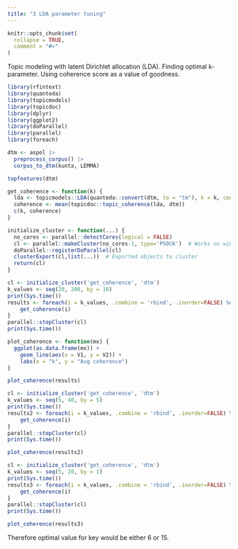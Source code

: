 ```yaml
---
title: "3 LDA parameter tuning"
---
```


```r
knitr::opts_chunk$set(
  collapse = TRUE,
  comment = "#>"
)
```

Topic modeling with latent Dirichlet allocation (LDA). Finding optimal k-parameter.
Using coherence score as a value of goodness.

```r
library(rfintext)
library(quanteda)
library(topicmodels)
library(topicdoc)
library(dplyr)
library(ggplot2)
library(doParallel)
library(parallel)
library(foreach)
```

```r
dtm <- aspol |>
  preprocess_corpus() |>
  corpus_to_dtm(kunta, LEMMA)
```

```r
topfeatures(dtm)
```

```r
get_coherence <- function(k) {
  lda <- topicmodels::LDA(quanteda::convert(dtm, to = "tm"), k = k, control = list(seed = 1234))
  coherence <- mean(topicdoc::topic_coherence(lda, dtm))
  c(k, coherence)
}
```

```r
initialize_cluster <- function(...) {
  no_cores <- parallel::detectCores(logical = FALSE)
  cl <- parallel::makeCluster(no_cores-1, type='PSOCK')  # Works on windows
  doParallel::registerDoParallel(cl)
  clusterExport(cl,list(...))  # Exported objects to cluster
  return(cl)
}
```


```r
cl <- initialize_cluster('get_coherence', 'dtm')
k_values <- seq(20, 200, by = 10)
print(Sys.time())
results <- foreach(i = k_values, .combine = 'rbind', .inorder=FALSE) %dopar% {
    get_coherence(i)
}
parallel::stopCluster(cl)
print(Sys.time())
```

```r
plot_coherence <- function(mx) {
  ggplot(as.data.frame(mx)) +
    geom_line(aes(x = V1, y = V2)) +
    labs(x = "k", y = "Avg coherence")
}
```


```r
plot_coherence(results)
```


```r
cl <- initialize_cluster('get_coherence', 'dtm')
k_values <- seq(5, 40, by = 5)
print(Sys.time())
results2 <- foreach(i = k_values, .combine = 'rbind', .inorder=FALSE) %dopar% {
    get_coherence(i)
}
parallel::stopCluster(cl)
print(Sys.time())
```

```r
plot_coherence(results2)
```

```r
cl <- initialize_cluster('get_coherence', 'dtm')
k_values <- seq(5, 20, by = 1)
print(Sys.time())
results3 <- foreach(i = k_values, .combine = 'rbind', .inorder=FALSE) %dopar% {
    get_coherence(i)
}
parallel::stopCluster(cl)
print(Sys.time())
```

```r
plot_coherence(results3)
```
Therefore optimal value for key would be either 6 or 15. 

